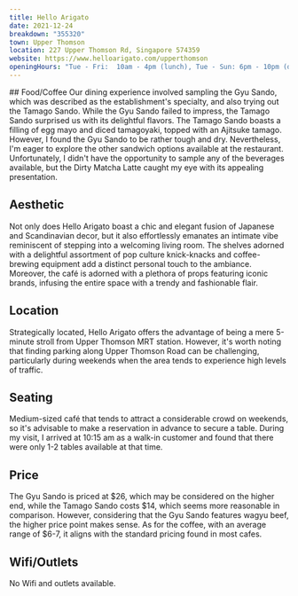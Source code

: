 ```yaml
---
title: Hello Arigato
date: 2021-12-24
breakdown: "355320"
town: Upper Thomson
location: 227 Upper Thomson Rd, Singapore 574359
website: https://www.helloarigato.com/upperthomson
openingHours: "Tue - Fri:  10am - 4pm (lunch), Tue - Sun: 6pm - 10pm (dinner), Sat - Sun: 10am - 9pm"
---
```


<CustomImage image="/helloarigato/img2.png" />
## Food/Coffee

<CustomImage image="/helloarigato/img3.png" />
Our dining experience involved sampling the Gyu Sando, which was described as the
establishment's specialty, and also trying out the Tamago Sando. While the Gyu Sando
failed to impress, the Tamago Sando surprised us with its delightful flavors. The
Tamago Sando boasts a filling of egg mayo and diced tamagoyaki, topped with an Ajitsuke
tamago. However, I found the Gyu Sando to be rather tough and dry. Nevertheless,
I'm eager to explore the other sandwich options available at the restaurant. Unfortunately,
I didn't have the opportunity to sample any of the beverages available, but the Dirty
Matcha Latte caught my eye with its appealing presentation.

## Aesthetic

<CustomImage image="/helloarigato/img4.png" />

Not only does Hello Arigato boast a chic and elegant fusion of Japanese and Scandinavian decor, but it also effortlessly emanates an intimate vibe reminiscent of stepping into a welcoming living room. The shelves adorned with a delightful assortment of pop culture knick-knacks and coffee-brewing equipment add a distinct personal touch to the ambiance. Moreover, the café is adorned with a plethora of props featuring iconic brands, infusing the entire space with a trendy and fashionable flair.

## Location

Strategically located, Hello Arigato offers the advantage of being a mere 5-minute stroll from Upper Thomson MRT station. However, it's worth noting that finding parking along Upper Thomson Road can be challenging, particularly during weekends when the area tends to experience high levels of traffic.

## Seating

<CustomImage image="/helloarigato/img5.png" />

Medium-sized café that tends to attract a considerable crowd on weekends, so it's advisable to make a reservation in advance to secure a table. During my visit, I arrived at 10:15 am as a walk-in customer and found that there were only 1-2 tables available at that time.

## Price

The Gyu Sando is priced at $26, which may be considered on the higher end, while the Tamago Sando costs $14, which seems more reasonable in comparison. However, considering that the Gyu Sando features wagyu beef, the higher price point makes sense. As for the coffee, with an average range of $6-7, it aligns with the standard pricing found in most cafes.

## Wifi/Outlets

No Wifi and outlets available.
